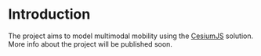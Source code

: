 # Introduction
 
The project aims to model multimodal mobility using the [CesiumJS](https://cesium.com/platform/cesiumjs/) solution. More info about the project will be published soon.
